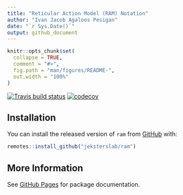 ```yaml
---
title: "Reticular Action Model (RAM) Notation"
author: "Ivan Jacob Agaloos Pesigan"
date: "`r Sys.Date()`"
output: github_document
---
```


<!-- README.md is generated from README.Rmd. Please edit that file -->

```r
knitr::opts_chunk$set(
  collapse = TRUE,
  comment = "#>",
  fig.path = "man/figures/README-",
  out.width = "100%"
)
```

<!-- badges: start -->
[![Travis build status](https://travis-ci.com/jeksterslab/ram.svg?branch=master)](https://travis-ci.com/jeksterslab/ram)
[![codecov](https://codecov.io/github/jeksterslab/ram/branch/master/graphs/badge.svg)](https://codecov.io/github/jeksterslab/ram) 
<!-- badges: end -->

## Installation

You can install the released version of `ram` from [GitHub](https://github.com/jeksterslab/ram) with:

```r
remotes::install_github("jeksterslab/ram")
```

## More Information

See [GitHub Pages](https://jeksterslab.github.io/ram/index.html)
for package documentation.
